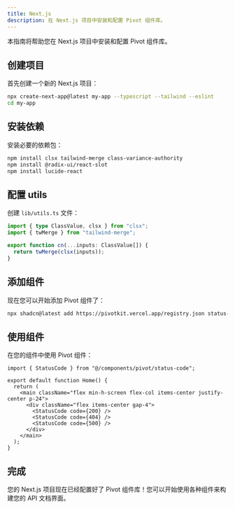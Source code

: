 ```yaml
---
title: Next.js
description: 在 Next.js 项目中安装和配置 Pivot 组件库。
---
```


本指南将帮助您在 Next.js 项目中安装和配置 Pivot 组件库。

## 创建项目

首先创建一个新的 Next.js 项目：

```bash
npx create-next-app@latest my-app --typescript --tailwind --eslint
cd my-app
```

## 安装依赖

安装必要的依赖包：

```bash
npm install clsx tailwind-merge class-variance-authority
npm install @radix-ui/react-slot
npm install lucide-react
```

## 配置 utils

创建 `lib/utils.ts` 文件：

```ts title="lib/utils.ts"
import { type ClassValue, clsx } from "clsx";
import { twMerge } from "tailwind-merge";

export function cn(...inputs: ClassValue[]) {
  return twMerge(clsx(inputs));
}
```

## 添加组件

现在您可以开始添加 Pivot 组件了：

```bash
npx shadcn@latest add https://pivotkit.vercel.app/registry.json status-code
```

## 使用组件

在您的组件中使用 Pivot 组件：

```tsx title="app/page.tsx"
import { StatusCode } from "@/components/pivot/status-code";

export default function Home() {
  return (
    <main className="flex min-h-screen flex-col items-center justify-center p-24">
      <div className="flex items-center gap-4">
        <StatusCode code={200} />
        <StatusCode code={404} />
        <StatusCode code={500} />
      </div>
    </main>
  );
}
```

## 完成

您的 Next.js 项目现在已经配置好了 Pivot 组件库！您可以开始使用各种组件来构建您的 API 文档界面。

